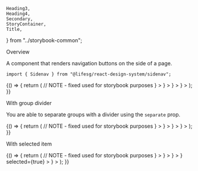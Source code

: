     Heading3,
    Heading4,
    Secondary,
    StoryContainer,
    Title,
} from "../storybook-common";

<Meta title="Modules/Sidenav" component={Sidenav} />

<Title>Sidenav</Title>

<Secondary>Overview</Secondary>

A component that renders navigation buttons on the side of a page.

```tsx
import { Sidenav } from "@lifesg/react-design-system/sidenav";
```

<Canvas>
    <Story name="Sidenav">
        {() => {
            return (
                // NOTE - fixed used for storybook purposes
                <Sidenav fixed={false}>
                    <Sidenav.Group>
                        <Sidenav.Item
                            id="dashboard"
                            title="Dashboard"
                            icon={<Square2x2Icon />}
                        ></Sidenav.Item>
                        <Sidenav.Item
                            id="reports"
                            title="Reports"
                            icon={<DocIcon />}
                        ></Sidenav.Item>
                        <Sidenav.Item
                            id="bookings"
                            title="Bookings"
                            icon={<CalendarIcon />}
                        ></Sidenav.Item>
                        <Sidenav.Item
                            id="users2"
                            title="Users"
                            icon={<Person2Icon />}
                        ></Sidenav.Item>
                    </Sidenav.Group>
                </Sidenav>
            );
        }}
    </Story>
</Canvas>

<Heading3>With group divider</Heading3>

You are able to separate groups with a divider using the `separate` prop.

<Canvas>
    <Story name="With group divider">
        {() => {
            return (
                // NOTE - fixed used for storybook purposes
                <Sidenav fixed={false}>
                    <Sidenav.Group separator={true}>
                        <Sidenav.Item
                            id="dashboard"
                            title="Dashboard"
                            icon={<Square2x2Icon />}
                        ></Sidenav.Item>
                        <Sidenav.Item
                            id="reports"
                            title="Reports"
                            icon={<DocIcon />}
                        ></Sidenav.Item>
                    </Sidenav.Group>
                    <Sidenav.Group>
                        <Sidenav.Item
                            id="bookings"
                            title="Bookings"
                            icon={<CalendarIcon />}
                        ></Sidenav.Item>
                        <Sidenav.Item
                            id="users2"
                            title="Users"
                            icon={<Person2Icon />}
                        ></Sidenav.Item>
                    </Sidenav.Group>
                </Sidenav>
            );
        }}
    </Story>
</Canvas>

<Heading3>With selected item</Heading3>

<Canvas>
    <Story name="With selected item">
        {() => {
            return (
                // NOTE - fixed used for storybook purposes
                <Sidenav fixed={false}>
                    <Sidenav.Group>
                        <Sidenav.Item
                            title="Dashboard"
                            icon={<Square2x2Icon />}
                        ></Sidenav.Item>
                        <Sidenav.Item
                            title="Reports"
                            icon={<DocIcon />}
                        ></Sidenav.Item>
                        <Sidenav.Item
                            title="Bookings"
                            icon={<CalendarIcon />}
                        ></Sidenav.Item>
                        <Sidenav.Item
                            title="Archived user list with innactive users"
                            icon={<Person2Icon />}
                            selected={true}
                        ></Sidenav.Item>
                        <Sidenav.Item
                            title="Resources"
                            icon={<Person2Icon />}
                        ></Sidenav.Item>
                    </Sidenav.Group>
                </Sidenav>
            );
        }}
    </Story>
</Canvas>

<PropsTable />
